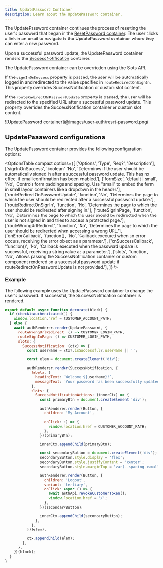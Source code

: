 ```yaml
---
title: UpdatePassword Container
description: Learn about the UpdatePassword container.
---
```



The UpdatePassword container continues the process of resetting the user's password that began in the [ResetPassword container](./reset-password.mdx). The user clicks a link in an email to navigate to the UpdatePassword container, where they can enter a new password.

Upon a successful password update, the UpdatePassword container renders the [SuccessNotification](./success-notification.mdx) container. 

The UpdatePassword container can be overridden using the Slots API.

If the `signInOnSuccess` property is passed, the user will be automatically logged in and redirected to the value specified in `routeRedirectOnSignIn`. This property overrides SuccessNotification or custom slot content.

If the `routeRedirectOnPasswordUpdate` property is passed, the user will be redirected to the specified URL after a successful password update. This property overrides the SuccessNotification container or custom slot content.

<Diagram caption="UpdatePassword container">
  ![UpdatePassword container](@images/user-auth/reset-password.png)
</Diagram>

## UpdatePassword configurations

The UpdatePassword container provides the following configuration options:

<OptionsTable
compact
    options={[
        ['Options', 'Type', 'Req?', 'Description'],
        ['signInOnSuccess', 'boolean', 'No', 'Determines if the user should be automatically signed in after a successful password update. This has no effect if email confirmation has been enabled.'],
        ['formSize', 'default | small', 'No', 'Controls form paddings and spacing. Use "small" to embed the form in small layout containers like a dropdown in the header.'],
        ['routeRedirectOnPasswordUpdate', 'function', 'No', 'Determines the page to which the user should be redirected after a successful password update.'],
        ['routeRedirectOnSignIn', 'function', 'No', 'Determines the page to which the user should be redirected after signing in.'],
        ['routeSignInPage', 'function', 'No', 'Determines the page to which the user should be redirected when the user is not signed in and tries to access a protected page.'],
        ['routeWrongUrlRedirect', 'function', 'No', 'Determines the page to which the user should be redirected when accessing a wrong URL.'],
        ['onErrorCallback', 'function()', 'No', 'Callback executed when an error occurs, receiving the error object as a parameter.'],
        ['onSuccessCallback', 'function()', 'No', 'Callback executed when the password update is successful, receiving a string value as a parameter.'],
        ['slots', 'function', 'No', 'Allows passing the SuccessNotification container or custom component rendered on a successful password update if routeRedirectOnPasswordUpdate is not provided.'],
    ]}
/>

### Example

The following example uses the UpdatePassword container to change the user's password. If successful, the SuccessNotification container is rendered.

```javascript
export default async function decorate(block) {
  if (checkIsAuthenticated()) {
    window.location.href = CUSTOMER_ACCOUNT_PATH;
  } else {
    await authRenderer.render(UpdatePassword, {
      routeWrongUrlRedirect: () => CUSTOMER_LOGIN_PATH,
      routeSignInPage: () => CUSTOMER_LOGIN_PATH,
      slots: {
        SuccessNotification: (ctx) => {
          const userName = ctx?.isSuccessful?.userName || '';

          const elem = document.createElement('div');

          authRenderer.render(SuccessNotification, {
            labels: {
              headingText: `Welcome ${userName}!`,
              messageText: 'Your password has been successfully updated.',
            },
            slots: {
              SuccessNotificationActions: (innerCtx) => {
                const primaryBtn = document.createElement('div');

                authRenderer.render(Button, {
                  children: 'My Account',

                  onClick: () => {
                    window.location.href = CUSTOMER_ACCOUNT_PATH;
                  },
                })(primaryBtn);

                innerCtx.appendChild(primaryBtn);

                const secondaryButton = document.createElement('div');
                secondaryButton.style.display = 'flex';
                secondaryButton.style.justifyContent = 'center';
                secondaryButton.style.marginTop = 'var(--spacing-xsmall)';

                authRenderer.render(Button, {
                  children: 'Logout',
                  variant: 'tertiary',
                  onClick: async () => {
                    await authApi.revokeCustomerToken();
                    window.location.href = '/';
                  },
                })(secondaryButton);

                innerCtx.appendChild(secondaryButton);
              },
            },
          })(elem);

          ctx.appendChild(elem);
        },
      },
    })(block);
  }
}
```
